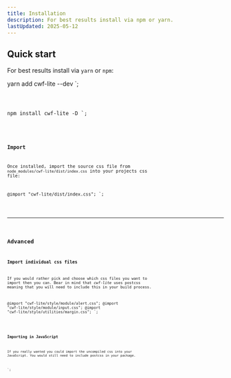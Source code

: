 ```yaml
---
title: Installation
description: For best results install via npm or yarn.
lastUpdated: 2025-05-12
---
```



## Quick start

For best results install via `yarn` or `npm`:

yarn add cwf-lite --dev
`;

<Code code={example1} />

npm install cwf-lite -D
`;

<Code code={example2} />

### Import

Once installed, import the source css file from `node_modules/cwf-lite/dist/index.css` into your projects css file:

@import "cwf-lite/dist/index.css";
`;

<Code code={example3} lang="css" />

<hr />

## Advanced

### Import individual css files

If you would rather pick and choose which css files you want to import then you can. Bear in mind that _cwf-lite_ uses postcss meaning that you will need to include this in your build process.

@import "cwf-lite/style/module/alert.css";
@import "cwf-lite/style/module/input.css";
@import "cwf-lite/style/utilities/margin.css";
`;

<Code code={example4} lang="css" />

### Importing in JavaScript

If you really wanted you could import the uncompiled css into your JavaScript. You would still need to include postcss in your package.

`;

<Code code={example5} lang="css" />
